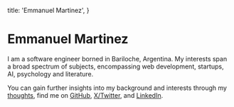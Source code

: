   title: 'Emmanuel Martinez',
}

# Emmanuel Martinez

I am a software engineer borned in Bariloche, Argentina. My interests span a broad spectrum of subjects, encompassing web development, startups, AI, psychology and literature.

You can gain further insights into my background and interests through my [thoughts](/thoughts), find me on [GitHub](https://github.com/emmanuel-martinez-dev), [X/Twitter](https://x.com/emmartinzok), and [LinkedIn](https://www.linkedin.com/in/emmanuel-martinez-dev/).
